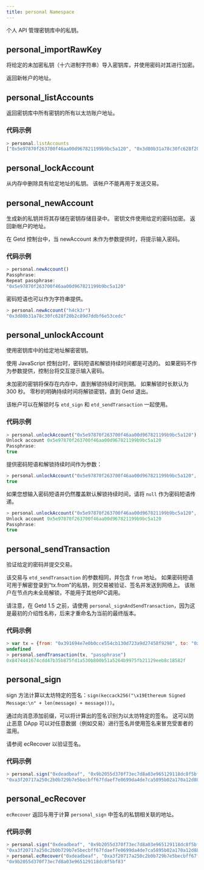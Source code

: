 ---
title: personal Namespace
---

个人 API 管理密钥库中的私钥。

## personal_importRawKey

将给定的未加密私钥（十六进制字符串）导入密钥库，并使用密码对其进行加密。

返回新帐户的地址。

## personal_listAccounts

返回密钥库中所有密钥的所有以太坊账户地址。

### 代码示例

```javascript
> personal.listAccounts
["0x5e97870f263700f46aa00d967821199b9bc5a120", "0x3d80b31a78c30fc628f20b2c89d7ddbf6e53cedc"]
```

## personal_lockAccount

从内存中删除具有给定地址的私钥。 该帐户不能再用于发送交易。

## personal_newAccount

生成新的私钥并将其存储在密钥存储目录中。 密钥文件使用给定的密码加密。 返回新帐户的地址。

在 Getd 控制台中，当 newAccount 未作为参数提供时，将提示输入密码。

### 代码示例

```javascript
> personal.newAccount()
Passphrase:
Repeat passphrase:
"0x5e97870f263700f46aa00d967821199b9bc5a120"
```

密码短语也可以作为字符串提供。

```javascript
> personal.newAccount("h4ck3r")
"0x3d80b31a78c30fc628f20b2c89d7ddbf6e53cedc"
```

## personal_unlockAccount

使用密钥库中的给定地址解密密钥。

使用 JavaScript 控制台时，密码短语和解锁持续时间都是可选的。 如果密码不作为参数提供，控制台将交互提示输入密码。

未加密的密钥将保存在内存中，直到解锁持续时间到期。 如果解锁时长默认为 300 秒。 零秒的明确持续时间将解锁密钥，直到 Getd 退出。

该帐户可以在解锁时与 `etd_sign` 和 `etd_sendTransaction` 一起使用。

### 代码示例

```javascript
> personal.unlockAccount("0x5e97870f263700f46aa00d967821199b9bc5a120")
Unlock account 0x5e97870f263700f46aa00d967821199b9bc5a120
Passphrase:
true
```

提供密码短语和解锁持续时间作为参数：

```javascript
> personal.unlockAccount("0x5e97870f263700f46aa00d967821199b9bc5a120", "foo", 30)
true
```

如果您想输入密码短语并仍然覆盖默认解锁持续时间，请将 `null` 作为密码短语传递。

```javascript
> personal.unlockAccount("0x5e97870f263700f46aa00d967821199b9bc5a120", null, 30)
Unlock account 0x5e97870f263700f46aa00d967821199b9bc5a120
Passphrase:
true
```

## personal_sendTransaction

验证给定的密码并提交交易。

该交易与 `etd_sendTransaction` 的参数相同，并包含 `from` 地址。 如果密码短语可用于解密登录到“tx.from”的私钥，则交易被验证、签名并发送到网络上。 该账户在节点内未全局解锁，不能用于其他RPC调用。

请注意，在 Getd 1.5 之前，请使用 `personal_signAndSendTransaction`，因为这是最初的介绍性名称，后来才重命名为当前的最终版本。

### 代码示例

```javascript
> var tx = {from: "0x391694e7e0b0cce554cb130d723a9d27458f9298", to: "0xafa3f8684e54059998bc3a7b0d2b0da075154d66", value: web3.toWei(1.23, "ether")}
undefined
> personal.sendTransaction(tx, "passphrase")
0x8474441674cdd47b35b875fd1a530b800b51a5264b9975fb21129eeb8c18582f
```

## personal_sign

sign 方法计算以太坊特定的签名：`sign(keccack256("\x19Ethereum Signed Message:\n" + len(message) + message)))`。

通过向消息添加前缀，可以将计算出的签名识别为以太坊特定的签名。 这可以防止恶意 DApp 可以对任意数据（例如交易）进行签名并使用签名来冒充受害者的滥用。

请参阅 ecRecover 以验证签名。

### 代码示例

```javascript
> personal.sign("0xdeadbeaf", "0x9b2055d370f73ec7d8a03e965129118dc8f5bf83", "")
"0xa3f20717a250c2b0b729b7e5becbff67fdaef7e0699da4de7ca5895b02a170a12d887fd3b17bfdce3481f10bea41f45ba9f709d39ce8325427b57afcfc994cee1b"
```

## personal_ecRecover

`ecRecover` 返回与用于计算 `personal_sign` 中签名的私钥相关联的地址。

### 代码示例

```javascript
> personal.sign("0xdeadbeaf", "0x9b2055d370f73ec7d8a03e965129118dc8f5bf83", "")
"0xa3f20717a250c2b0b729b7e5becbff67fdaef7e0699da4de7ca5895b02a170a12d887fd3b17bfdce3481f10bea41f45ba9f709d39ce8325427b57afcfc994cee1b"
> personal.ecRecover("0xdeadbeaf", "0xa3f20717a250c2b0b729b7e5becbff67fdaef7e0699da4de7ca5895b02a170a12d887fd3b17bfdce3481f10bea41f45ba9f709d39ce8325427b57afcfc994cee1b")
"0x9b2055d370f73ec7d8a03e965129118dc8f5bf83"
```
